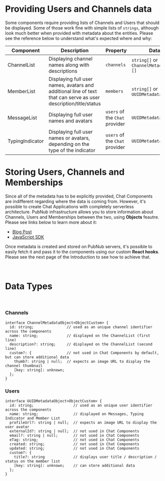 
<Meta title="Introduction/Metadata" />

# Providing Users and Channels data

Some components require providing lists of Channels and Users that should be displayed. Some of
those work fine with simple lists of `strings`, although look much better when provided with
metadata about the entities. Please see the reference below to understand what's expected where and
why:

| Component       | Description                                                                                                     | Property                       | Data type (see below)                                 |
| --------------- | --------------------------------------------------------------------------------------------------------------- | ------------------------------ | ----------------------------------------------------- |
| ChannelList     | Displaying channel names along with descriptions                                                                | `channels`                     | `string[]` or `ChannelMetadataObject<ObjectCustom>[]` |
| MemberList      | Displaying full user names, avatars and additional line of text that can serve as user description/title/status | `members`                      | `string[]` or `UUIDMetadataObject<ObjectCustom>[]`    |
| MessageList     | Displaying full user names and avatars                                                                          | `users` of the `Chat` provider | `UUIDMetadataObject<ObjectCustom>[]`                  |
| TypingIndicator | Displaying full user names or avatars, depending on the type of the indicator                                   | `users` of the `Chat` provider | `UUIDMetadataObject<ObjectCustom>[]`                  |

# Storing Users, Channels and Memberships

Since all of the metadata has to be explicitly provided, Chat Components are indifferent regarding
where the data is coming from. However, it's possible to create Chat Applications with completely
serverless architecture. PubNub infrastructure allows you to store information about Channels, Users
and Memberships between the two, using **Objects** feautre. Please see links below to learn more
about it:

- [Blog Post](https://www.pubnub.com/blog/introducing-objects-v2-store-for-user-and-channel-metadata/)
- [JavaScript SDK](https://www.pubnub.com/docs/sdks/javascript/api-reference/objects)

Once metadata is created and stored on PubNub servers, it's possible to easily fetch it and pass it
to the components using our custom **React hooks**. Please see the next page of the Introduction to
see how to achieve that.

<br />

# Data Types

<br />

### Channels

```
interface ChannelMetadataObject<ObjectCustom> {
  id: string;               // used as an unique channel identifier across the components
  name: string;             // displayed on the ChannelList (first line)
  description?: string;     // displayed on the ChannelList (second line)
  custom?: {                // not used in Chat Components by default, but can store additional data
    thumb?: string | null;  // expects an image URL to display the channel thumbnail
    [key: string]: unknown;
  };
}
```

### Users

```
interface UUIDMetadataObject<ObjectCustom> {
  id: string;                  // used as an unique user identifier across the components
  name: string;                // displayed on Messages, Typing Indicator and Member List
  profileUrl?: string | null;  // expects an image URL to display the user avatar
  externalId?: string | null;  // not used in Chat Components
  email?: string | null;       // not used in Chat Components
  eTag: string;                // not used in Chat Components
  created: string;             // not used in Chat Components
  updated: string;             // not used in Chat Components
  custom?: {
    title?: string             // displays user title / description / status on the member list
    [key: string]: unknown;    // can store additional data
  };
}

```

